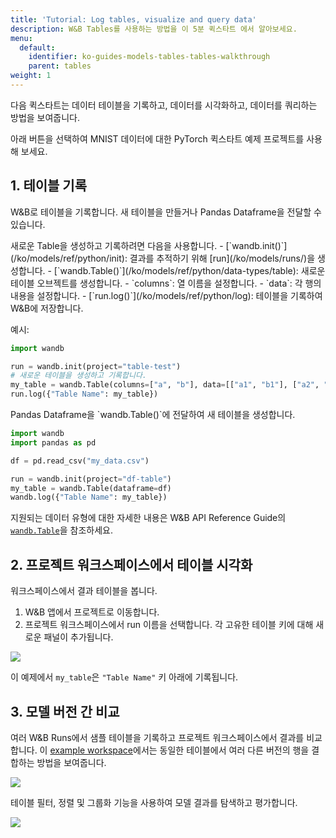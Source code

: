 ```yaml
---
title: 'Tutorial: Log tables, visualize and query data'
description: W&B Tables를 사용하는 방법을 이 5분 퀵스타트 에서 알아보세요.
menu:
  default:
    identifier: ko-guides-models-tables-tables-walkthrough
    parent: tables
weight: 1
---
```


다음 퀵스타트는 데이터 테이블을 기록하고, 데이터를 시각화하고, 데이터를 쿼리하는 방법을 보여줍니다.

아래 버튼을 선택하여 MNIST 데이터에 대한 PyTorch 퀵스타트 예제 프로젝트를 사용해 보세요.

## 1. 테이블 기록
W&B로 테이블을 기록합니다. 새 테이블을 만들거나 Pandas Dataframe을 전달할 수 있습니다.

<Tabs>
<Tab title="테이블 생성">
새로운 Table을 생성하고 기록하려면 다음을 사용합니다.
- [`wandb.init()`](/ko/models/ref/python/init): 결과를 추적하기 위해 [run](/ko/models/runs/)을 생성합니다.
- [`wandb.Table()`](/ko/models/ref/python/data-types/table): 새로운 테이블 오브젝트를 생성합니다.
  - `columns`: 열 이름을 설정합니다.
  - `data`: 각 행의 내용을 설정합니다.
- [`run.log()`](/ko/models/ref/python/log): 테이블을 기록하여 W&B에 저장합니다.

예시:
```python
import wandb

run = wandb.init(project="table-test")
# 새로운 테이블을 생성하고 기록합니다.
my_table = wandb.Table(columns=["a", "b"], data=[["a1", "b1"], ["a2", "b2"]])
run.log({"Table Name": my_table})
```
</Tab>
<Tab title="Pandas Dataframe">
Pandas Dataframe을 `wandb.Table()`에 전달하여 새 테이블을 생성합니다.

```python
import wandb
import pandas as pd

df = pd.read_csv("my_data.csv")

run = wandb.init(project="df-table")
my_table = wandb.Table(dataframe=df)
wandb.log({"Table Name": my_table})
```

지원되는 데이터 유형에 대한 자세한 내용은 W&B API Reference Guide의 [`wandb.Table`](/ko/models/ref/python/data-types/table)을 참조하세요.
</Tab>
</Tabs>

## 2. 프로젝트 워크스페이스에서 테이블 시각화

워크스페이스에서 결과 테이블을 봅니다.

1. W&B 앱에서 프로젝트로 이동합니다.
2. 프로젝트 워크스페이스에서 run 이름을 선택합니다. 각 고유한 테이블 키에 대해 새로운 패널이 추가됩니다.

<Frame>
    <img src="/images/data_vis/wandb_demo_logged_sample_table.png"  />
</Frame>

이 예제에서 `my_table`은 `"Table Name"` 키 아래에 기록됩니다.

## 3. 모델 버전 간 비교

여러 W&B Runs에서 샘플 테이블을 기록하고 프로젝트 워크스페이스에서 결과를 비교합니다. 이 [example workspace](https://wandb.ai/carey/table-test?workspace=user-carey)에서는 동일한 테이블에서 여러 다른 버전의 행을 결합하는 방법을 보여줍니다.

<Frame>
    <img src="/images/data_vis/wandb_demo_toggle_on_and_off_cross_run_comparisons_in_tables.gif"  />
</Frame>

테이블 필터, 정렬 및 그룹화 기능을 사용하여 모델 결과를 탐색하고 평가합니다.

<Frame>
    <img src="/images/data_vis/wandb_demo_filter_on_a_table.png"  />
</Frame>

